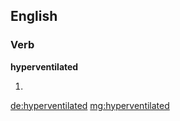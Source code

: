 ==English==

===Verb===
'''hyperventilated'''

# {{past of|hyperventilate}}

[[de:hyperventilated]]
[[mg:hyperventilated]]